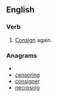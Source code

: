 ==English==

===Verb===
{{en-verb|reconsigns|reconsigning|reconsigned|reconsigned}}

#[[consign|Consign]] again.

===Anagrams===
* {{alphagram|ceginnors}}
* [[censoring#English|censoring]]
* [[consigner#English|consigner]]
* [[necrosing#English|necrosing]]